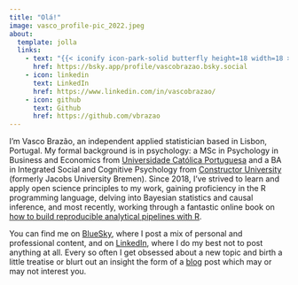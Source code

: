 ```yaml
---
title: "Olá!"
image: vasco_profile-pic_2022.jpeg
about:
  template: jolla
  links:
    - text: "{{< iconify icon-park-solid butterfly height=18 width=18 >}} Bluesky"
      href: https://bsky.app/profile/vascobrazao.bsky.social
    - icon: linkedin
      text: LinkedIn
      href: https://www.linkedin.com/in/vascobrazao/
    - icon: github
      text: Github
      href: https://github.com/vbrazao
---
```


I'm Vasco Brazão, an independent applied statistician based in Lisbon, Portugal. My formal background is in psychology: a MSc in Psychology in Business and Economics from [Universidade Católica Portuguesa](https://www.ucp.pt/?set_language=en) and a BA in Integrated Social and Cognitive Psychology from [Constructor University](https://constructor.university/) (formerly Jacobs University Bremen). Since 2018, I've strived to learn and apply open science principles to my work, gaining proficiency in the R programming language, delving into Bayesian statistics and causal inference, and most recently, working through a fantastic online book on [how to build reproducible analytical pipelines with R](https://raps-with-r.dev/).

You can find me on [BlueSky](https://bsky.app/profile/vascobrazao.bsky.social), where I post a mix of personal and professional content, and on [LinkedIn](https://www.linkedin.com/in/vascobrazao/), where I do my best not to post anything at all. Every so often I get obsessed about a new topic and birth a little treatise or blurt out an insight the form of a [blog](https://vbrazao.github.io/blog/) post which may or may not interest you.
